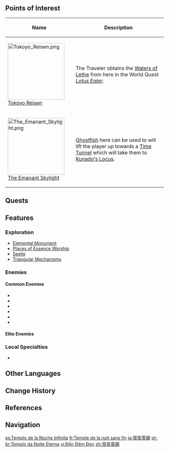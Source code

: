 {{Location Infobox
|image        = Evernight Temple.png
|type         = Subarea
|region       = Inazuma
|area         = Enkanomiya
|map          = Enkanomiya
}}
{{Location Intro|description=}}

==Points of Interest==
{| class="article-table alternating-colors-table tdc1" style="width: 100%;"
! style="width: 200px;" | Name
! Description
|- id="Tokoyo Reisen"
| [[File:Tokoyo Reisen.png|180px]]<br>[[Tokoyo Reisen]]
| The Traveler obtains the [[Waters of Lethe]] from here in the World Quest ''[[Lotus Eater]]''.
|- id="The Emanant Skylight"
| [[File:The Emanant Skylight.png|180px]]<br>[[The Emanant Skylight]]
| [[Ghostfish]] here can be used to will lift the player up towards a [[Time Tunnel]] which will take them to [[Kunado's Locus]].
|}

==Quests==
{{Quests by Category List|heo=1}}

==Features==
===Exploration===
*[[Elemental Monument]]
*[[Places of Essence Worship]]
*[[Seelie]]
*[[Triangular Mechanisms]]

===Enemies===
====Common Enemies====
*{{Enemy|Hilichurl Berserker}}
*{{Enemy|Cryo Hilichurl Shooter}}
*{{Enemy|Pyro Hilichurl Shooter}}
*{{Enemy|Hydro Samachurl}}
*{{Enemy|Pyro Slime}}
*{{Enemy|Anemo Specter}}

====Elite Enemies====
{{Column|2|
*{{Enemy|Electro Abyss Mage}}
*{{Enemy|Hydro Abyss Mage}}
*{{Enemy|Pyro Abyss Mage}}
*{{Enemy|Primordial Bathysmal Vishap}}
*{{Enemy|Primordial Bathysmal Vishap Hatchling}}
*{{Enemy|Thunderhelm Lawachurl}}
*{{Enemy|Blazing Axe Mitachurl}}
*{{Enemy|Wooden Shieldwall Mitachurl}}
*{{Enemy|Thundercraven Rifthound Whelp}}
*{{Enemy|Rockfond Rifthound Whelp}}
*{{Enemy|Ruin Destroyer}}
*{{Enemy|Ruin Grader}}
*{{Enemy|Ruin Guard}}
}}

===Local Specialties===
*{{Item|Sea Ganoderma}}

==Other Languages==
{{Other Languages
|en      = Evernight Temple
|zhs     = 常夜灵庙
|zhs_rm  = Chángyè Língmiào
|zht     = 常夜靈廟
|zht_rm  = Chángyè Língmiào
|zh_tl   = Evernight Spirit Temple
|ja      = {{Rubi|常|とこ|夜|よ|霊|れい|廟|びょう}}
|ja_rm   = Tokoyo Reibyou<ref>[[Map]], Label: Evernight Temple (Japanese)</ref>
|ja_tl   = Evernight Mausoleum
|ko      = 상야의 사당
|ko_rm   = Sangya-ui Sadang
|ko_tl   = Temple of Evernight
|es      = Templo de la Noche Infinita
|es_tl   = Temple of the Infinite Night
|fr      = Temple de la nuit sans fin
|fr_tl   = Endless Night Temple
|ru      = Храм вечной ночи
|ru_tl   = Temple of Eternal Night
|th      = Evernight Temple
|vi      = Đền Đêm Đen
|vi_tl   = Black Night Temple
|de      = Tempel der Ewigen Nacht
|de_tl   = Temple of Eternal Night
|id      = Evernight Temple
|pt      = Templo da Noite Eterna
|pt_tl   = 
|tr      = Ebedi Gece Tapınağı
|tr_tl   = Eternal Night Temple
|it      = Tempio della Notteterna
|it_tl   = Temple of the Evernight
}}

==Change History==
{{Change History|2.4}}

==References==
{{Reflist}}

==Navigation==
{{Area Navbox|Inazuma}}

[[es:Templo de la Noche Infinita]]
[[fr:Temple de la nuit sans fin]]
[[ja:常夜霊廟]]
[[pt-br:Templo da Noite Eterna]]
[[vi:Đền Đêm Đen]]
[[zh:常夜靈廟]]